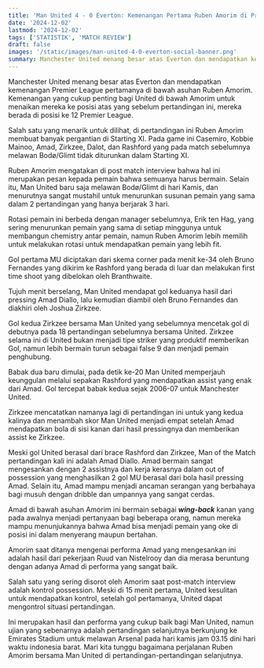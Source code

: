 ```yaml
---
title: 'Man United 4 - 0 Everton: Kemenangan Pertama Ruben Amorim di Premier League'
date: '2024-12-02'
lastmod: '2024-12-02'
tags: ['STATISTIK', 'MATCH REVIEW']
draft: false
images: '/static/images/man-united-4-0-everton-social-banner.png'
summary: Manchester United menang besar atas Everton dan mendapatkan kemenangan Premier League pertamanya di bawah asuhan Ruben Amorim
---
```


Manchester United menang besar atas Everton dan mendapatkan kemenangan Premier League pertamanya di bawah asuhan Ruben Amorim.
Kemenangan yang cukup penting bagi United di bawah Amorim untuk menaikan mereka ke posisi atas yang sebelum pertandingan ini,
mereka berada di posisi ke 12 Premier League.

<MatchStats match_id={1821220} />

Salah satu yang menarik untuk dilihat, di pertandingan ini Ruben Amorim membuat banyak pergantian di Starting XI.
Pada game ini Casemiro, Kobbie Mainoo, Amad, Zirkzee, Dalot, dan Rashford yang pada match sebelumnya melawan Bodø/Glimt tidak diturunkan dalam Starting XI.

Ruben Amorim mengatakan di post match interview bahwa hal ini merupakan pesan kepada pemain bahwa semuanya harus bermain. Selain itu,
Man United baru saja melawan Bodø/Glimt di hari Kamis, dan menurutnya sangat mustahil untuk menurunkan susunan pemain yang sama dalam 2 pertandingan yang hanya berjarak 3 hari.

Rotasi pemain ini berbeda dengan manager sebelumnya, Erik ten Hag, yang sering menurunkan pemain yang sama di setiap minggunya untuk membangun chemistry antar pemain,
namun Ruben Amorim lebih memilih untuk melakukan rotasi untuk mendapatkan pemain yang lebih fit.

<XGMatchStory match_id={1821220} />

Gol pertama MU diciptakan dari skema corner pada menit ke-34 oleh Bruno Fernandes yang dikirim ke Rashford yang berada di luar dan melakukan first time shoot yang dibelokan oleh Branthwaite.

Tujuh menit berselang, Man United mendapat gol keduanya hasil dari pressing Amad Diallo, lalu kemudian diambil oleh Bruno Fernandes dan diakhiri oleh Joshua Zirkzee.

Gol kedua Zirkzee bersama Man United yang sebelumnya mencetak gol di debutnya pada 18 pertandingan sebelumnya bersama United.
Zirkzee selama ini di United bukan menjadi tipe striker yang produktif memberikan Gol, namun lebih bermain turun sebagai false 9 dan menjadi pemain penghubung. 

<PassingNetwork match_id={1821220} />

Babak dua baru dimulai, pada detik ke-20 Man United memperjauh keunggulan melalui sepakan Rashford yang mendapatkan assist yang enak dari Amad.
Gol tercepat babak kedua sejak 2006-07 untuk Manchester United.

Zirkzee mencatatkan namanya lagi di pertandingan ini untuk yang kedua kalinya dan menambah skor Man United menjadi empat
setelah Amad mendapatkan bola di sisi kanan dari hasil pressingnya dan memberikan assist ke Zirkzee.

<Chalkboard match_id={1821220} />

Meski gol United berasal dari brace Rashford dan Zirkzee, Man of the Match pertandingan kali ini adalah Amad Diallo.
Amad bermain sangat mengesankan dengan 2 assistnya dan kerja kerasnya dalam out of possession yang menghasilkan 2 gol MU berasal dari bola hasil pressing Amad.
Selain itu, Amad mampu menjadi ancaman serangan yang berbahaya bagi musuh dengan dribble dan umpannya yang sangat cerdas.

Amad di bawah asuhan Amorim ini bermain sebagai ***wing-back*** kanan yang pada awalnya menjadi pertanyaan bagi beberapa orang, namun mereka mampu menunjukannya bahwa Amad bisa menjadi pemain yang oke di posisi ini dalam menyerang maupun bertahan.

Amorim saat ditanya mengenai performa Amad yang mengesankan ini adalah hasil dari pekerjaan Ruud van Nistelrooy dan dia merasa beruntung dengan adanya Amad di performa yang sangat baik.

<TouchHeatmaps match_id={1821220} />

Salah satu yang sering disorot oleh Amorim saat post-match interview adalah kontrol possession. Meski di 15 menit pertama, United kesulitan untuk mendapatkan kontrol, setelah gol pertamanya, United dapat mengontrol situasi pertandingan.

Ini merupakan hasil dan performa yang cukup baik bagi Man United, namun ujian yang sebenarnya adalah pertandingan selanjutnya berkunjung ke Emirates Stadium untuk melawan Arsenal pada hari kamis jam 03.15 dini hari waktu indonesia barat.
Mari kita tunggu bagaimana perjalanan Ruben Amorim bersama Man United di pertandingan-pertandingan selanjutnya.